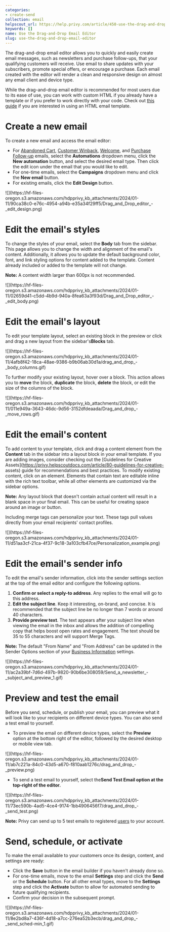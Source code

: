 ```yaml
---
categories:
- create-send
collection: email
helpscout_url: https://help.privy.com/article/450-use-the-drag-and-drop-email-editor
keywords: []
name: Use the Drag-and-Drop Email Editor
slug: use-the-drag-and-drop-email-editor
---
```

The drag-and-drop email editor allows you to quickly and easily create email
messages, such as newsletters and purchase follow-ups, that your qualifying
customers will receive. Use email to share updates with your subscribers,
promote special offers, or encourage a purchase. Each email created with the
editor will render a clean and responsive design on almost any email client
and device type.

While the drag-and-drop email editor is recommended for most users due to its
ease of use, you can work with custom HTML if you already have a template or
if you prefer to work directly with your code. Check out [this
guide](https://privy.helpscoutdocs.com/article/172-use-an-html-email-template)
if you are interested in using an HTML email template.

# Create a new email

To create a new email and access the email editor:

  * For [Abandoned Cart](https://privy.helpscoutdocs.com/article/39-send-abandoned-cart-emails), [Customer Winback](https://privy.helpscoutdocs.com/article/55-send-a-customer-winback-email), [Welcome](https://privy.helpscoutdocs.com/article/130-send-a-welcome-series), and [Purchase Follow-up](https://privy.helpscoutdocs.com/article/131-send-purchase-follow-up-emails) emails, select the **Automations** dropdown menu, click the **New automation** button, and select the desired email type. Then click the edit icon under the email that you would like to edit.
  * For one-time emails, select the **Campaigns** dropdown menu and click the **New email** button.
  * For existing emails, click the **Edit Design** button.

![](https://hf-files-
oregon.s3.amazonaws.com/hdpprivy_kb_attachments/2024/01-11/90ca38c0-e76c-4954-a94b-e35a34f29ff5/Drag_and_Drop_editor_-
_edit_design.png)

# Edit the email's styles

To change the styles of your email, select the **Body** tab from the sidebar.
This page allows you to change the width and alignment of the email's content.
Additionally, it allows you to update the default background color, font, and
link styling options for content added to the template. Content already
included or added to the template will not change.

**Note:** A content width larger than 600px is not recommended.

![](https://hf-files-
oregon.s3.amazonaws.com/hdpprivy_kb_attachments/2024/01-11/02659d41-c5dd-4b9d-940a-8fea63a3f93d/Drag_and_Drop_editor_-
_edit_body.png)

# Edit the email's layout

To edit your template layout, select an existing block in the preview or click
and drag a new layout from the sidebar's**Blocks** tab.

![](https://hf-files-
oregon.s3.amazonaws.com/hdpprivy_kb_attachments/2024/01-11/4afb8f42-18ca-48ae-9386-b9b06ab30d1a/drag_and_drop_-
_body_columns.gif)

To further modify your existing layout, hover over a block. This action allows
you to **move** the block, **duplicate** the block, **delete** the block, or
edit the size of the columns of the block.

![](https://hf-files-
oregon.s3.amazonaws.com/hdpprivy_kb_attachments/2024/01-11/011e949a-3643-46dc-9d56-3152dfdeaada/Drag_and_drop_-
_move_rows.gif)

# Edit the email's content

To add content to your template, click and drag a content element from the
**Content** tab in the sidebar into a layout block in your email template. If
you are adding images, consider checking out the [Guidelines for Creative
Assets](https://privy.helpscoutdocs.com/article/80-guidelines-for-creative-
assets) guide for recommendations and best practices. To modify existing
content, click on an element. Elements that contain text are editable inline
with the rich text toolbar, while all other elements are customized via the
sidebar options.

**Note:** Any layout block that doesn't contain actual content will result in
a blank space in your final email. This can be useful for creating space
around an image or button.

Including merge tags can personalize your text. These tags pull values
directly from your email recipients' contact profiles.

![](https://hf-files-
oregon.s3.amazonaws.com/hdpprivy_kb_attachments/2024/01-11/d51aa3cf-21ca-4f37-9c18-3a103cfb47ce/Personalization_example.png)

# Edit the email's sender info

To edit the email's sender information, click into the sender settings section
at the top of the email editor and configure the following options.

  1. **Confirm or select a reply-to address**. Any replies to the email will go to this address. 
  2. **Edit the subject line**. Keep it interesting, on-brand, and concise. It is recommended that the subject line be no longer than 7 words or around 40 characters. 
  3. **Provide preview text**. The text appears after your subject line when viewing the email in the inbox and allows the addition of compelling copy that helps boost open rates and engagement. The text should be 35 to 55 characters and will support Merge Tags.

**Note:** The default "From Name" and "From Address" can be updated in the
Sender Options section of your [Business
Information](https://dashboard.privy.com/settings/business-info) settings.

![](https://hf-files-
oregon.s3.amazonaws.com/hdpprivy_kb_attachments/2024/01-11/ac2a39bf-7d6d-497b-9820-90b6be308059/Send_a_newsletter_-
_subject_and_preview_1.gif)

# Preview and test the email

Before you send, schedule, or publish your email, you can preview what it will
look like to your recipients on different device types. You can also send a
test email to yourself.

  * To preview the email on different device types, select the **Preview** option at the bottom right of the editor, followed by the desired desktop or mobile view tab. 

![](https://hf-files-
oregon.s3.amazonaws.com/hdpprivy_kb_attachments/2024/01-11/ab7c221a-84c0-43d5-a670-f810aab1276c/drag_and_drop_-
_preview.png)

  * To send a test email to yourself, select the**Send Test Email option at the top-right of the editor.**

![](https://hf-files-
oregon.s3.amazonaws.com/hdpprivy_kb_attachments/2024/01-11/73ec590b-4ad5-4ce4-9174-1bb4906456f7/drag_and_drop_-
_send_test.png)

**Note:** Privy can send up to 5 test emails to registered
[users](https://help.privy.com/article/493-add-or-remove-users) to your
account.

# Send, schedule, or activate

To make the email available to your customers once its design, content, and
settings are ready:

  * Click the **Save** button in the email builder if you haven't already done so.
  * For one-time emails, move to the email **Settings** step and click the **Send** or the **Schedule** button. For all other email types, move to the **Settings** step and click the **Activate** button to allow for automated sending to future qualifying recipients. 
  * Confirm your decision in the subsequent prompt. 

![](https://hf-files-
oregon.s3.amazonaws.com/hdpprivy_kb_attachments/2024/01-11/8e2bd8a7-436f-4d18-a7cc-276ea52b3ecb/drag_and_drop_-
_send_sched-min_1.gif)

